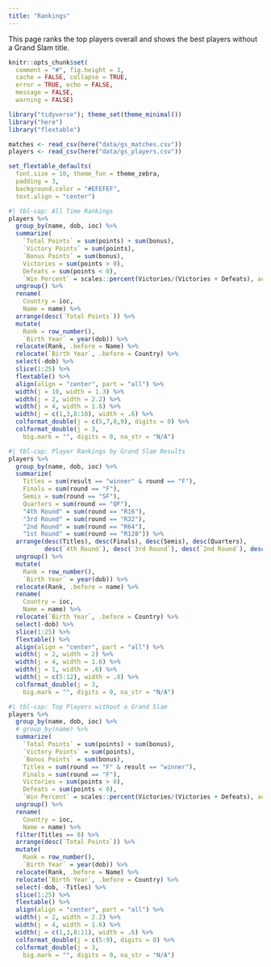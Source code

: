 ```yaml
---
title: "Rankings"
---
```


This page ranks the top players overall and shows the best players without a Grand Slam title.

```r
knitr::opts_chunk$set(
  comment = "#", fig.height = 3, 
  cache = FALSE, collapse = TRUE,
  error = TRUE, echo = FALSE,
  message = FALSE,
  warning = FALSE)
```

```r
library("tidyverse"); theme_set(theme_minimal())
library("here")
library("flextable")

matches <- read_csv(here("data/gs_matches.csv"))
players <- read_csv(here("data/gs_players.csv"))

set_flextable_defaults(
  font.size = 10, theme_fun = theme_zebra,
  padding = 3,
  background.color = "#EFEFEF",
  text.align = "center")
```

```r
#| tbl-cap: All Time Rankings
players %>%
  group_by(name, dob, ioc) %>%
  summarize(
    `Total Points` = sum(points) + sum(bonus),
    `Victory Points` = sum(points),
    `Bonus Points` = sum(bonus),
    Victories = sum(points > 0),
    Defeats = sum(points < 0),
    `Win Percent` = scales::percent(Victories/(Victories + Defeats), accuracy = .01)) %>%
  ungroup() %>%
  rename(
    Country = ioc,
    Name = name) %>%
  arrange(desc(`Total Points`)) %>%
  mutate(
    Rank = row_number(),
    `Birth Year` = year(dob)) %>%
  relocate(Rank, .before = Name) %>%
  relocate(`Birth Year`, .before = Country) %>%
  select(-dob) %>%
  slice(1:25) %>%
  flextable() %>%
  align(align = "center", part = "all") %>%
  width(j = 10, width = 1.3) %>%
  width(j = 2, width = 2.2) %>%
  width(j = 4, width = 1.6) %>%
  width(j = c(1,3,8:10), width = .6) %>%
  colformat_double(j = c(5,7,8,9), digits = 0) %>%
  colformat_double(j = 3,
    big.mark = "", digits = 0, na_str = "N/A")
```

```r
#| tbl-cap: Player Rankings by Grand Slam Results
players %>%
  group_by(name, dob, ioc) %>%
  summarize(
    Titles = sum(result == "winner" & round == "F"),
    Finals = sum(round == "F"),
    Semis = sum(round == "SF"),
    Quarters = sum(round == "QF"),
    "4th Round" = sum(round == "R16"),
    "3rd Round" = sum(round == "R32"),
    "2nd Round" = sum(round == "R64"),
    "1st Round" = sum(round == "R128")) %>%
  arrange(desc(Titles), desc(Finals), desc(Semis), desc(Quarters),
          desc(`4th Round`), desc(`3rd Round`), desc(`2nd Round`), desc(`1st Round`)) %>%
  ungroup() %>%
  mutate(
    Rank = row_number(),
    `Birth Year` = year(dob)) %>%
  relocate(Rank, .before = name) %>%
  rename(
    Country = ioc,
    Name = name) %>%
  relocate(`Birth Year`, .before = Country) %>%
  select(-dob) %>%
  slice(1:25) %>%
  flextable() %>%
  align(align = "center", part = "all") %>%
  width(j = 2, width = 2) %>%
  width(j = 4, width = 1.6) %>%
  width(j = 1, width = .6) %>%
  width(j = c(5:12), width = .8) %>%
  colformat_double(j = 3,
    big.mark = "", digits = 0, na_str = "N/A")
```

```r
#| tbl-cap: Top Players without a Grand Slam
players %>%
  group_by(name, dob, ioc) %>%
  # group_by(name) %>%
  summarize(
    `Total Points` = sum(points) + sum(bonus),
    `Victory Points` = sum(points),
    `Bonus Points` = sum(bonus),
    Titles = sum(round == "F" & result == "winner"),
    Finals = sum(round == "F"),
    Victories = sum(points > 0),
    Defeats = sum(points < 0),
    `Win Percent` = scales::percent(Victories/(Victories + Defeats), accuracy = .01)) %>%
  ungroup() %>%
  rename(
    Country = ioc,
    Name = name) %>%
  filter(Titles == 0) %>%
  arrange(desc(`Total Points`)) %>%
  mutate(
    Rank = row_number(),
    `Birth Year` = year(dob)) %>%
  relocate(Rank, .before = Name) %>%
  relocate(`Birth Year`, .before = Country) %>%
  select(-dob, -Titles) %>%
  slice(1:25) %>% 
  flextable() %>%
  align(align = "center", part = "all") %>%
  width(j = 2, width = 2.2) %>%
  width(j = 4, width = 1.6) %>%
  width(j = c(1,3,8:11), width = .6) %>%
  colformat_double(j = c(5:9), digits = 0) %>%
  colformat_double(j = 3,
    big.mark = "", digits = 0, na_str = "N/A")
```



